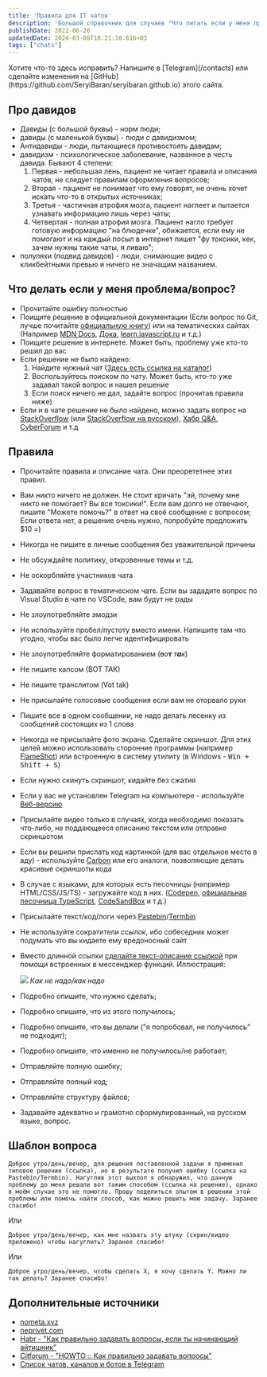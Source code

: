 ```yaml
---
title: 'Правила для IT чатов'
description: 'Большой справочник для случаев "Что писать если у меня проблема/вопрос?"'
publishDate: 2022-06-26
updatedDate: 2024-03-06T16:21:18.616+03
tags: ["chats"]
---
```




<p>Хотите что-то здесь исправить? Напишите в [Telegram](/contacts) или сделайте изменения на [GitHub](https://github.com/SeryiBaran/seryibaran.github.io) этого сайта.</p>

## Про давидов

- Давиды (с большой буквы) - норм люди;
- давиды (с маленькой буквы) - люди с давидизмом;
- Антидавиды - люди, пытающиеся противостоять давидам;
- давидизм - психологическое заболевание, названное в честь давида. Бывают 4 степени:
  1. Первая - небольшая лень, пациент не читает правила и описания чатов, не следует правилам оформления вопросов;
  2. Вторая - пациент не понимает что ему говорят, не очень хочет искать что-то в открытых источниках;
  3. Третья - частичная атрофия мозга, пациент наглеет и пытается узнавать информацию лишь через чаты;
  4. Четвертая - полная атрофия мозга. Пациент нагло требует готовую информацию "на блюдечке", обижается, если ему не помогают и на каждый посыл в интернет пишет "фу токсики, кек, зачем нужны такие чаты, я ливаю";
- полуляхи (подвид давидов) - люди, снимающие видео с кликбейтными превью и ничего не значащим названием.

## Что делать если у меня проблема/вопрос?

- Прочитайте ошибку полностью
- Поищите решение в официальной документации (Если вопрос по Git, лучше почитайте [официальную книгу](https://git-scm.com/book/ru/v2)) или на тематических сайтах (Например [MDN Docs](https://developer.mozilla.org/ru/), [Дока](https://doka.guide/), [learn.javascript.ru](https://learn.javascript.ru/) и т.д.)
- Поищите решение в интернете. Может быть, проблему уже кто-то решил до вас
- Если решение не было найдено:
  1. Найдите нужный чат ([Здесь есть ссылка на каталог](#дополнительные-источники))
  2. Воспользуйтесь поиском по чату. Может быть, кто-то уже задавал такой вопрос и нашел решение
  3. Если поиск ничего не дал, задайте вопрос (прочитав правила ниже)
- Если и в чате решение не было найдено, можно задать вопрос на [StackOverflow](https://stackoverflow.com/) (или [StackOverflow на русском](https://ru.stackoverflow.com/)), [Хабр Q&A](https://qna.habr.com/), [CyberForum](https://www.cyberforum.ru/) и т.д

## Правила

- Прочитайте правила и описание чата. Они преорететнее этих правил.
- Вам никто ничего не должен. Не стоит кричать "эй, почему мне никто не помогает? Вы все токсики!". Если вам долго не отвечают, пишите "Можете помочь?" в ответ на своё сообщение с вопросом; Если ответа нет, а решение очень нужно, попробуйте предложить $10 =)
- Никогда не пишите в личные сообщения без уважительной причины
- Не обсуждайте политику, откровенные темы и т.д.
- Не оскорбляйте участников чата
- Задавайте вопрос в тематическом чате. Если вы зададите вопрос по Visual Studio в чате по VSCode, вам будут не рады
- Не злоупотребляйте эмодзи
- Не используйте пробел/пустоту вместо имени. Напишите там что угодно, чтобы вас было легче идентифицировать
- Не злоупотребляйте форматированием (~~в~~о**т** _т**а**к_)
- Не пишите капсом (ВОТ ТАК)
- Не пишите транслитом (Vot tak)
- Не присылайте голосовые сообщения если вам не оторвало руки
- Пишите все в одном сообщении, не надо делать лесенку из сообщений состоящих из 1 слова
- Никогда не присылайте фото экрана. Сделайте скриншот. Для этих целей можно использовать сторонние программы (например [FlameShot](https://flameshot.org/)) или встроенную в систему утилиту (в Windows - <kbd>Win + Shift + S</kbd>)
- Если нужно скинуть скриншот, кидайте без сжатия
- Если у вас не установлен Telegram на компьютере - используйте [Веб-версию](https://web.telegram.org)
- Присылайте видео только в случаях, когда необходимо показать что-либо, не поддающееся описанию текстом или отправке скриншотом
- Если вы решили прислать код картинкой (для вас отдельное место в аду) - используйте [Carbon](https://carbon.now.sh/) или его аналоги, позволяющие делать красивые скриншоты кода
- В случае с языками, для которых есть песочницы (например HTML/CSS/JS/TS) - загружайте код в них. ([Codepen](https://codepen.io/), [официальная песочница TypeScript](https://www.typescriptlang.org/play/), [CodeSandBox](https://codesandbox.io/) и т.д.)
- Присылайте текст/код/логи через [Pastebin](https://pastebin.com/)/[Termbin](https://termbin.com/)
- Не используйте сократители ссылок, ибо собеседник может подумать что вы кидаете ему вредоносный сайт
- Вместо длинной ссылки [сделайте текст-описание ссылкой](<https://yandex.ru/search/?text=telegram+как+сделать+текст+ссылку+(гиперссылку)>) при помощи встроенных в мессенджер функций. Иллюстрация:

  ![](/uploads/pravila-dlya-it-chatov/good-links.webp)
  _Как не надо/как надо_

- Подробно опишите, что нужно сделать;
- Подробно опишите, что из этого получилось;
- Подробно опишите, что вы делали ("я попробовал, не получилось" не подходит);
- Подробно опишите, что именно не получилось/не работает;
- Отправляйте полную ошибку;
- Отправляйте полный код;
- Отправляйте структуру файлов;
- Задавайте адекватно и грамотно сформулированный, на русском языке, вопрос.

## Шаблон вопроса

```plaintext
Доброе утро/день/вечер, для решения поставленной задачи я применил типовое решение (ссылка), но в результате получил ошибку (ссылка на Pastebin/Termbin). Нагуглив этот выхлоп я обнаружил, что данную проблему до меня решали вот таким способом (ссылка на решение), однако в моём случае это не помогло. Прошу поделиться опытом в решении этой проблемы или помочь найти способ, как можно решить мою задачу. Заранее спасибо!
```

Или

```plaintext
Доброе утро/день/вечер, как мне назвать эту штуку (скрин/видео приложено) чтобы нагуглить? Заранее спасибо!
```

Или

```plaintext
Доброе утро/день/вечер, чтобы сделать X, я хочу сделать Y. Можно ли так делать? Заранее спасибо!
```

## Дополнительные источники

- [nometa.xyz](https://nometa.xyz/)
- [neprivet.com](https://neprivet.com/)
- [Habr - "Как правильно задавать вопросы, если ты начинающий айтишник"](https://habr.com/ru/articles/460221/)
- [Citforum - "HOWTO :: Как правильно задавать вопросы"](http://citforum.ru/howto/smart-questions-ru.shtml)
- [Список чатов, каналов и ботов в Telegram](https://github.com/goq/telegram-list)
